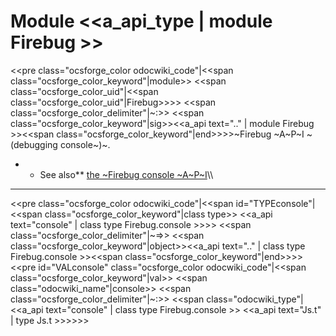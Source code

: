 =Module <<a_api_type | module Firebug >> =
<<pre class="ocsforge_color odocwiki_code"|<<span class="ocsforge_color_keyword"|module>> <<span class="ocsforge_color_uid"|<<span class="ocsforge_color_uid"|Firebug>>>> <<span class="ocsforge_color_delimiter"|~:>> <<span class="ocsforge_color_keyword"|sig>><<a_api text=".." | module Firebug >><<span class="ocsforge_color_keyword"|end>>>>~Firebug ~A~P~I ~(debugging console~)~.
**See also** [[http://getfirebug.com/wiki/index.php/Console_API|the ~Firebug console ~A~P~I]]\\

----
<<pre class="ocsforge_color odocwiki_code"|<<span id="TYPEconsole"|<<span class="ocsforge_color_keyword"|class type>> <<a_api text="console" | class type Firebug.console >>>> <<span class="ocsforge_color_delimiter"|~=>> <<span class="ocsforge_color_keyword"|object>><<a_api text=".." | class type Firebug.console >><<span class="ocsforge_color_keyword"|end>>>><<pre id="VALconsole" class="ocsforge_color odocwiki_code"|<<span class="ocsforge_color_keyword"|val>> <<span class="odocwiki_name"|console>> <<span class="ocsforge_color_delimiter"|~:>> <<span class="odocwiki_type"|<<a_api text="console" | class type Firebug.console >> <<a_api text="Js.t" | type Js.t >>>>>>